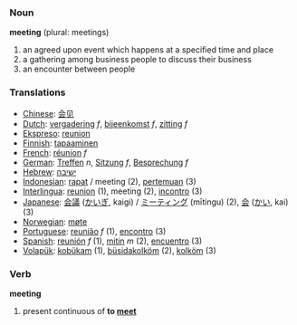 ===Noun===

'''meeting''' (plural: meetings)

# an agreed upon event which happens at a specified time and place
# a gathering among business people to discuss their business
# an encounter between people

=== Translations ===
*[[Chinese]]: [[会见]]
*[[Dutch]]: [[vergadering]] ''f'', [[bijeenkomst]] ''f'', [[zitting]] ''f''
*[[Ekspreso]]: [[reunion]]
*[[Finnish]]: [[tapaaminen]]
*[[French]]: [[réunion]] ''f''
*[[German]]: [[Treffen]] ''n'', [[Sitzung]] ''f'', [[Besprechung]] ''f''
*[[Hebrew]]: [[ישיבה]]
*[[Indonesian]]: [[rapat]] / meeting (2), [[temu|pertemuan]] (3)
*[[Interlingua]]: [[reunion]] (1), meeting (2), [[incontro]] (3)
*[[Japanese]]: [[会議]] ([[かいぎ]], kaigi) / [[ミーティング]] (mītingu) (2), [[会]] ([[かい]], kai) (3)
*[[Norwegian]]: [[møte]]
*[[Portuguese]]: [[reunião]] ''f'' (1), [[encontro]] (3)
*[[Spanish]]: [[reunión]] ''f'' (1), [[mitin]] ''m'' (2), [[encuentro]] (3)
*[[Volapük]]: [[kobükam]] (1), [[büsidakolköm]] (2), [[kolköm]] (3)

===Verb===

'''meeting'''

#present continuous of '''to [[meet]]'''